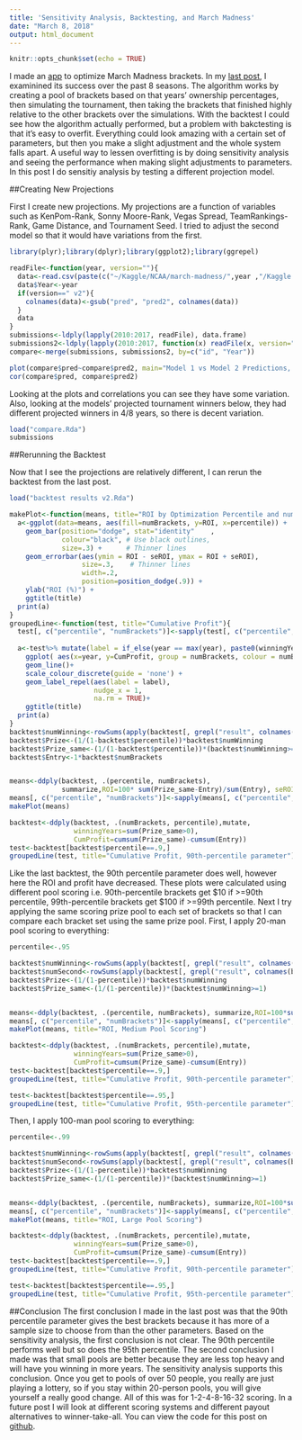 ```yaml
---
title: 'Sensitivity Analysis, Backtesting, and March Madness'
date: "March 8, 2018"
output: html_document
---
```


```r
knitr::opts_chunk$set(echo = TRUE)
```

I made an [app](https://bracketmath.shinyapps.io/ncaa/) to optimize March Madness brackets. In my [last post](https://www.brianlefevre.com/wp-content/uploads/2018/03/march_madness_backtest.html), I examinined its success over the past 8 seasons. The algorithm works by creating a pool of brackets based on that years' ownership percentages, then simulating the tournament, then taking the brackets that finished highly relative to the other brackets over the simulations. With the backtest I could see how the algorithm actually performed, but a problem with bakctesting is that it's easy to overfit. Everything could look amazing with a certain set of parameters, but then you make a slight adjustment and the whole system falls apart. A useful way to lessen overfitting is by doing sensitivity analysis and seeing the performance when making slight adjustments to parameters. In this post I do sensitiy analysis by testing a different projection model.<br />

##Creating New Projections

First I create new projections. My projections are a function of variables such as KenPom-Rank, Sonny Moore-Rank, Vegas Spread, TeamRankings-Rank, Game Distance, and Tournament Seed. I tried to adjust the second model so that it would have variations from the first.

```r
library(plyr);library(dplyr);library(ggplot2);library(ggrepel)

readFile<-function(year, version=""){
  data<-read.csv(paste(c("~/Kaggle/NCAA/march-madness/",year ,"/Kaggle Submission", version,".csv"), sep="", collapse=""))
  data$Year<-year
  if(version==" v2"){
    colnames(data)<-gsub("pred", "pred2", colnames(data))
  }
  data
}
submissions<-ldply(lapply(2010:2017, readFile), data.frame)
submissions2<-ldply(lapply(2010:2017, function(x) readFile(x, version=" v2")), data.frame)
compare<-merge(submissions, submissions2, by=c("id", "Year"))
```

```r
plot(compare$pred~compare$pred2, main="Model 1 vs Model 2 Predictions, 2010-2017")
cor(compare$pred, compare$pred2)
```
Looking at the plots and correlations you can see they have some variation. Also, looking at the models' projected tournament winners below, they had different projected winners in 4/8 years, so there is decent variation.

```r
load("compare.Rda")
submissions

```

##Rerunning the Backtest

Now that I see the projections are relatively different, I can rerun the backtest from the last post.

```r
load("backtest results v2.Rda")

makePlot<-function(means, title="ROI by Optimization Percentile and numBrackets"){
  a<-ggplot(data=means, aes(fill=numBrackets, y=ROI, x=percentile)) +  
    geom_bar(position="dodge", stat="identity"    ,
             colour="black", # Use black outlines,
             size=.3) +      # Thinner lines
    geom_errorbar(aes(ymin = ROI - seROI, ymax = ROI + seROI),                
                  size=.3,    # Thinner lines
                  width=.2,
                  position=position_dodge(.9)) + 
    ylab("ROI (%)") +
    ggtitle(title)
  print(a)
}
groupedLine<-function(test, title="Cumulative Profit"){
  test[, c("percentile", "numBrackets")]<-sapply(test[, c("percentile", "numBrackets")], as.factor)
  
  a<-test%>% mutate(label = if_else(year == max(year), paste0(winningYears, "/8 Winning"), ifelse(year==min(year), numBrackets, NA_character_))) %>%
    ggplot( aes(x=year, y=CumProfit, group = numBrackets, colour = numBrackets)) +
    geom_line()+
    scale_colour_discrete(guide = 'none') +
    geom_label_repel(aes(label = label),
                     nudge_x = 1,
                     na.rm = TRUE)+
    ggtitle(title)
  print(a)
}
backtest$numWinning<-rowSums(apply(backtest[, grepl("result", colnames(backtest))],2, function(x) x>=backtest$percentile  ), na.rm=T)
backtest$Prize<-(1/(1-backtest$percentile))*backtest$numWinning
backtest$Prize_same<-(1/(1-backtest$percentile))*(backtest$numWinning>=1)
backtest$Entry<-1*backtest$numBrackets


means<-ddply(backtest, .(percentile, numBrackets),
             summarize,ROI=100* sum(Prize_same-Entry)/sum(Entry), seROI=100*sd((Prize_same-Entry)/Entry)/length(year))
means[, c("percentile", "numBrackets")]<-sapply(means[, c("percentile", "numBrackets")], as.factor)
makePlot(means)

backtest<-ddply(backtest, .(numBrackets, percentile),mutate,
                winningYears=sum(Prize_same>0),
                CumProfit=cumsum(Prize_same)-cumsum(Entry))
test<-backtest[backtest$percentile==.9,]
groupedLine(test, title="Cumulative Profit, 90th-percentile parameter")

```

Like the last backtest, the 90th percentile parameter does well, however here the ROI and profit have decreased. These plots were calculated using different pool scoring i.e. 90th-percentile brackets get $10 if >=90th percentile, 99th-percentile brackets get $100 if >=99th percentile. Next I try applying the same scoring prize pool to each set of brackets so that I can compare each bracket set using the same prize pool. First, I apply 20-man pool scoring to everything:

```r
percentile<-.95

backtest$numWinning<-rowSums(apply(backtest[, grepl("result", colnames(backtest))],2, function(x) x>=percentile  ), na.rm=T)
backtest$numSecond<-rowSums(apply(backtest[, grepl("result", colnames(backtest))],2, function(x) x<percentile & x>=percentile-(1-percentile) ), na.rm=T)
backtest$Prize<-(1/(1-percentile))*backtest$numWinning
backtest$Prize_same<-(1/(1-percentile))*(backtest$numWinning>=1)


means<-ddply(backtest, .(percentile, numBrackets), summarize,ROI=100*sum(Prize_same-Entry)/sum(Entry), seROI=100*sd((Prize_same-Entry)/Entry)/length(year))
means[, c("percentile", "numBrackets")]<-sapply(means[, c("percentile", "numBrackets")], as.factor)
makePlot(means, title="ROI, Medium Pool Scoring")

backtest<-ddply(backtest, .(numBrackets, percentile),mutate,
                winningYears=sum(Prize_same>0),
                CumProfit=cumsum(Prize_same)-cumsum(Entry))
test<-backtest[backtest$percentile==.9,]
groupedLine(test, title="Cumulative Profit, 90th-percentile parameter")

test<-backtest[backtest$percentile==.95,]
groupedLine(test, title="Cumulative Profit, 95th-percentile parameter")


```

Then, I apply 100-man pool scoring to everything:

```r
percentile<-.99

backtest$numWinning<-rowSums(apply(backtest[, grepl("result", colnames(backtest))],2, function(x) x>=percentile  ), na.rm=T)
backtest$numSecond<-rowSums(apply(backtest[, grepl("result", colnames(backtest))],2, function(x) x<percentile & x>=percentile-(1-percentile) ), na.rm=T)
backtest$Prize<-(1/(1-percentile))*backtest$numWinning
backtest$Prize_same<-(1/(1-percentile))*(backtest$numWinning>=1)


means<-ddply(backtest, .(percentile, numBrackets), summarize,ROI=100*sum(Prize_same-Entry)/sum(Entry), seROI=100*sd((Prize_same-Entry)/Entry)/length(year))
means[, c("percentile", "numBrackets")]<-sapply(means[, c("percentile", "numBrackets")], as.factor)
makePlot(means, title="ROI, Large Pool Scoring")

backtest<-ddply(backtest, .(numBrackets, percentile),mutate,
                winningYears=sum(Prize_same>0),
                CumProfit=cumsum(Prize_same)-cumsum(Entry))
test<-backtest[backtest$percentile==.9,]
groupedLine(test, title="Cumulative Profit, 90th-percentile parameter")

test<-backtest[backtest$percentile==.95,]
groupedLine(test, title="Cumulative Profit, 95th-percentile parameter")


```



##Conclusion
The first conclusion I made in the last post was that the 90th percentile parameter gives the best brackets because it has more of a sample size to choose from than the other parameters. Based on the sensitivity analysis, the first conclusion is not clear. The 90th percentile performs well but so does the 95th percentile. The second conclusion I made was that small pools are better because they are less top heavy and will have you winning in more years.  The sensitivity analysis supports this conclusion. Once you get to pools of over 50 people, you really are just playing a lottery, so if you stay within 20-person pools, you will give yourself a really good change. All of this was for 1-2-4-8-16-32 scoring. In a future post I will look at different scoring systems and different payout alternatives to winner-take-all. You can view the code for this post on [github](https://github.com/dlm1223/march-madness/tree/master/Backtest%20files).<br /> <br />





